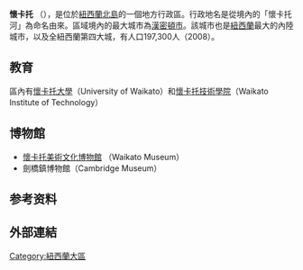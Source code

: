 {{noteTA
|G1=Country
}}
{{Infobox settlement
| name                            = 怀卡托大区
| native_name                     = Waikato
| settlement_type                 = {{NZL}}[[紐西蘭一級行政區劃|大区]]
| image_map                       = Waikato in New Zealand.svg
| map_caption                     = 大区在新西兰的位置
| subdivision_type                = [[國家|國家]]
| subdivision_name                = {{NZL}}
| subdivision_type1               = 岛
| subdivision_name1               = [[北島_(紐西蘭)|北岛]]
| seat_type                       = 大区府<br/>及最大城市
| seat                            = [[哈密尔顿_(新西兰)|哈密尔顿]]城区
| parts_type                      = [[紐西蘭二級行政區劃|市郡]]
| p1                              = [[泰晤士-科罗曼德郡|泰晤士-科罗曼德郡]]
| p2                              = [[豪拉基郡|豪拉基郡]]
| p3                              = [[怀卡托郡|怀卡托郡]]
| p4                              = [[玛塔玛塔-皮雅库郡郡|玛塔玛塔-皮雅库郡郡]]
| p5                              = [[哈密尔顿_(新西兰)|哈密尔顿市]]
| p7                              = [[怀帕郡|怀帕郡]]
| p8                              = [[奥托罗杭阿郡|奥托罗杭阿郡]]
| p9                              = [[南怀卡托郡|南怀卡托郡]]
| p10                             = [[陶波郡|陶波郡]] {{small|（94.87%部分）}}
| p11                             = [[懷托摩區|怀托莫郡]] {{small|（73.74%部分）}}
| p12                             = [[罗托鲁瓦胡郡|罗托鲁瓦胡郡]] {{small|（38.48%部分）}}
| government_type                 = [[议会制|议会制]]
| government_footnotes            = 
| leader_party                    = 
| leader_title                    = 大区长
| leader_name                     = Alan Livingston
| leader_title1                   = 副大区长
| leader_name1                    = Tipa Mahuta
| area_footnotes                  = 
| area_total_km2                  = 23900
| area_rank                       = 新西兰第4位
| elevation_m                 = 
| population_total                = 482,100
| population_as_of                = 2019
| population_footnotes            = <ref name="NZ_population_data_2019">{{cite web |url=https://www.stats.govt.nz/information-releases/subnational-population-estimates-at-30-june-2019-provisional |title=Subnational Population Estimates: At 30 June 2019 |date=2019-10-22 |publisher=[[Statistics_New_Zealand|Statistics New Zealand]] |accessdate=2020-01-11 |archive-date=2020-02-26 |archive-url=https://web.archive.org/web/20200226152339/https://www.stats.govt.nz/information-releases/subnational-population-estimates-at-30-june-2019-provisional |dead-url=yes }}</ref>
| population_density_km2          = auto
| population_rank                 = 新西兰第4位
| population_density_rank         = 新西兰第5位
| population_demonym              = 
| demographics_type1              = 族群
| demographics1_footnotes         = 
| demographics1_title1            = [[紐西蘭白人|白人]]
| demographics1_info1             = 74.4%
| demographics1_title2            = [[毛利人|毛利人]]
| demographics1_info2             = 23.9%
| demographics1_title3            = 亞裔人
| demographics1_info3             = 9.5%
| demographics1_title4            = [[太平洋島原住民|太平洋岛屿人]]
| demographics1_info4             = 4.5%
| demographics1_title5            = 其他
| demographics1_info5             = 2.3%
| timezone1                       = [[UTC+12:00|新西兰标准时间]]
| utc_offset1                     = +12
| iso_code                        = NZ-WKO
|blank_name_sec2                  = [[人类发展指数|HDI]]（2017）
|blank_info_sec2                  = 0.911<br/>{{color|#090|极高}} · [[新西兰各大区人类发展指数列表|新西兰第9位]]
| website                         = {{URL|waikatoregion.govt.nz}}
}}
'''懷卡托''' （{{lang-en|Waikato}}），是位於[[紐西蘭|紐西蘭]][[北島_(紐西蘭)|北島]]的一個地方行政區。行政地名是從境內的「懷卡托河」為命名由來。區域境內的最大城市為[[汉密尔顿_(新西兰)|漢密頓市]]。該城市也是[[紐西蘭|紐西蘭]]最大的內陸城市，以及全紐西蘭第四大城，有人口197,300人（2008）。

== 教育==
區內有[[怀卡托大学|懷卡托大學]]（University of Waikato）和[[懷卡托技術學院|懷卡托技術學院]]（Waikato Institute of Technology）

==博物館==
* [[懷卡托美術文化博物館|懷卡托美術文化博物館]] （Waikato Museum）
* 劍橋鎮博物館（Cambridge Museum）

==参考资料==
{{refs}}

== 外部連結 ==
{{Commonscat-inline|Waikato Region}}

{{coord|display=title}}
{{新西兰行政区划}}
{{normdaten}}
{{DEFAULTSORT:waikato}}
[[Category:紐西蘭大區|Category:紐西蘭大區]]
{{newZealand-geo-stub}}